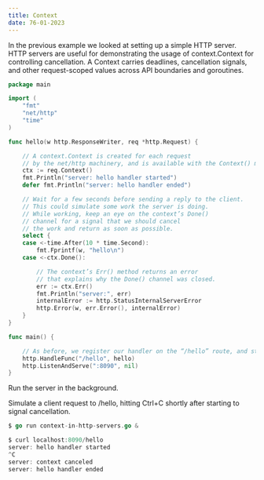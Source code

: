 ```yaml
---
title: Context 
date: 76-01-2023
---
```

In the previous example we looked at setting up a simple HTTP server. HTTP servers are useful for demonstrating the usage of context.Context for controlling cancellation. A Context carries deadlines, cancellation signals, and other request-scoped values across API boundaries and goroutines.

```go
package main

import (
    "fmt"
    "net/http"
    "time"
)

func hello(w http.ResponseWriter, req *http.Request) {

    // A context.Context is created for each request
    // by the net/http machinery, and is available with the Context() method.
    ctx := req.Context()
    fmt.Println("server: hello handler started")
    defer fmt.Println("server: hello handler ended")

    // Wait for a few seconds before sending a reply to the client.
    // This could simulate some work the server is doing.
    // While working, keep an eye on the context’s Done()
    // channel for a signal that we should cancel 
    // the work and return as soon as possible.
    select {
    case <-time.After(10 * time.Second):
        fmt.Fprintf(w, "hello\n")
    case <-ctx.Done():

        // The context’s Err() method returns an error 
        // that explains why the Done() channel was closed.
        err := ctx.Err()
        fmt.Println("server:", err)
        internalError := http.StatusInternalServerError
        http.Error(w, err.Error(), internalError)
    }
}

func main() {

    // As before, we register our handler on the “/hello” route, and start serving.
    http.HandleFunc("/hello", hello)
    http.ListenAndServe(":8090", nil)
}
```
Run the server in the background.

Simulate a client request to /hello, hitting Ctrl+C shortly after starting to signal cancellation.

```go
$ go run context-in-http-servers.go &

$ curl localhost:8090/hello
server: hello handler started
^C
server: context canceled
server: hello handler ended
```


